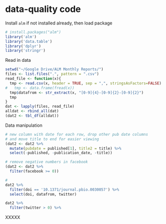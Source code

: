 data-quality code
========================================================

  Install `alm` if not installed already, then load package

```r
# install.packages("alm")
library('alm')
library('data.table')
library('dplyr')
library('stringr')
```

Read in data

```r
setwd("~/Google Drive/ALM Monthly Reports/")
files <- list.files(".", pattern = ".csv")
read_file <- function(x){
  tmp <- read.csv(x, header = TRUE, sep = ",", stringsAsFactors=FALSE)
#   tmp <- data.frame(fread(x))
  tmp$datafrom <- str_extract(x, "[0-9]{4}-[0-9]{2}-[0-9]{2}")
  tmp
}
dat <- lapply(files, read_file)
alldat <- rbind_all(dat)
(dat2 <- tbl_df(alldat))
```

Data manipulation

```r
# new column with date for each row, drop other pub date columns
# and move title to end for easier viewing
(dat2 <- dat2 %>%
  mutate(pubdate = published[1], title2 = title) %>%
  select(-published, -publication_date, -title))

# remove negative numbers in facebook
(dat2 <- dat2 %>%
  filter(facebook >= 0))

# 
dat2 %>%
  filter(doi == '10.1371/journal.pbio.0030057') %>%
  select(doi, datafrom, twitter)

dat2 %>%
  filter(twitter > 0) %>%

```


XXXXX

```r

```
